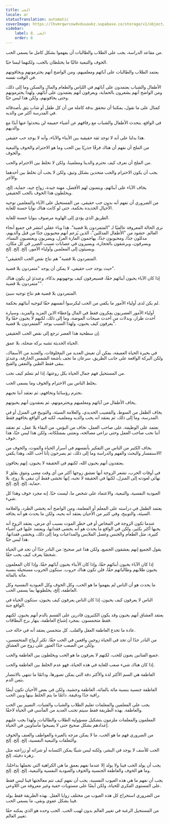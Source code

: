 ```yaml
---
title: الحب
locale: ar
statusTranslation: automatic
coverImage: https://lhvmrqwrcowdvduuaukz.supabase.co/storage/v1/object/public/strapi-uploads/small_cover-educacion-fundamental.webp-2d51a7828a2b1309555be27f7e2a61a0.webp
sidebar:
    label: 8. الحب
    order: 8
---
```

من مقاعد الدراسة، يجب على الطلاب والطالبات أن يفهموا بشكل كامل ما يسمى الحب.

الخوف والتبعية غالبًا ما يختلطان بالحب، ولكنهما ليسا حبًا.

يعتمد الطلاب والطالبات على آبائهم ومعلميهم، ومن الواضح أنهم يحترمونهم ويخافونهم في الوقت نفسه.

الأطفال والشباب يعتمدون على آبائهم في اللباس والطعام والمال والسكن وما إلى ذلك، ومن الواضح أنهم يشعرون بالحماية، ويعرفون أنهم يعتمدون على آبائهم، ولهذا يحترمونهم وحتى يخافونهم، ولكن هذا ليس حبًا.

كمثال على ما نقول، يمكننا أن نتحقق بدقة كاملة من أن كل طفل أو شاب يثق بأصدقائه في المدرسة أكثر من والديه.

في الواقع، يتحدث الأطفال والشباب مع رفاقهم عن أشياء حميمة لن يتحدثوا عنها أبدًا مع والديهم.

هذا يدلنا على أنه لا توجد ثقة حقيقية بين الأبناء والآباء، وأنه لا يوجد حب حقيقي.

من الملح أن نفهم أن هناك فرقًا جذريًا بين الحب وما هو الاحترام والخوف والتبعية والخوف.

من الملح أن نعرف كيف نحترم والدينا ومعلمينا، ولكن لا نخلط بين الاحترام والحب.

يجب أن يكون الاحترام والحب متحدين بشكل وثيق، ولكن لا يجب أن نخلط بين أحدهما والآخر.

يخاف الآباء على أبنائهم، ويتمنون لهم الأفضل، مهنة جيدة، زواج جيد، حماية، إلخ، ويخلطون هذا الخوف بالحب الحقيقي.

من الضروري أن نفهم أنه بدون حب حقيقي، من المستحيل على الآباء والمعلمين توجيه الأجيال الجديدة بحكمة، حتى لو كانت هناك نوايا حسنة للغاية.

الطريق الذي يؤدي إلى الهاوية مرصوف بنوايا حسنة للغاية.

نرى الحالة المعروفة عالميًا لـ "المتمردون بلا قضية". هذا وباء عقلي انتشر في جميع أنحاء العالم. حشود من "الأطفال المدللين"، الذين يُزعم أنهم محبوبون جدًا من قبل والديهم، مدللون جدًا، ومحبوبون جدًا، يهاجمون المارة العزل، ويضربون ويغتصبون النساء، ويسرقون، ويرشقون بالحجارة، ويسيرون في عصابات تسبب الضرر في كل مكان، ويسيئون إلى المعلمين وأولياء الأمور، إلخ. إلخ. إلخ.

"المتمردون بلا قضية" هم نتاج نقص الحب الحقيقي.

حيث يوجد حب حقيقي، لا يمكن أن يوجد "متمردون بلا قضية".

إذا كان الآباء يحبون أبنائهم حقًا، فسيعرفون كيف يوجهونهم بذكاء، وعندئذٍ لن يكون هناك "متمردون بلا قضية".

المتمردون بلا قضية هم نتاج توجيه سيئ.

لم يكن لدى أولياء الأمور ما يكفي من الحب ليكرسوا أنفسهم حقًا لتوجيه أبنائهم بحكمة.

أولياء الأمور العصريون يفكرون فقط في المال وإعطاء الابن المزيد والمزيد، وسيارة أحدث طراز، وبدلات من أحدث صيحات الموضة، وما إلى ذلك، لكنهم لا يحبون حقًا ولا يعرفون كيف يحبون، ولهذا السبب يوجد "المتمردون بلا قضية".

إن سطحية هذا العصر ترجع إلى نقص الحب الحقيقي.

الحياة الحديثة تشبه بركة ضحلة، بلا عمق.

في بحيرة الحياة العميقة، يمكن أن تعيش العديد من المخلوقات، والعديد من الأسماك، ولكن البركة الواقعة على جانب الطريق، سرعان ما تجف بأشعة الشمس الحارقة، وعندئذٍ يبقى فقط الطين والتعفن والقبح.

من المستحيل فهم جمال الحياة بكل روعتها، إذا لم نتعلم كيف نحب.

يخلط الناس بين الاحترام والخوف وما يسمى الحب.

نحترم رؤسائنا ونخافهم، ثم نعتقد أننا نحبهم.

يخاف الأطفال من آبائهم ومعلميهم ويحترمونهم، ثم يعتقدون أنهم يحبونهم.

يخاف الطفل من السوط، والقضيب الحديدي، والعلامة السيئة، والتوبيخ في المنزل أو في المدرسة، وما إلى ذلك، ثم يعتقد أنه يحب والديه ومعلميه، لكنه في الواقع يخافهم فقط.

نعتمد على الوظيفة، على صاحب العمل، نخاف من البؤس، من البقاء بلا عمل، ثم نعتقد أننا نحب صاحب العمل وحتى نراعي مصالحه، ونعتني بممتلكاته، ولكن هذا ليس حبًا، هذا خوف.

يخاف الكثير من الناس من التفكير بأنفسهم في أسرار الحياة والموت، والخوف من الاستفسار والبحث والفهم والدراسة وما إلى ذلك، ثم يصرخون ¡أنا أحب الله، وهذا يكفي!

يعتقدون أنهم يحبون الله، لكنهم في الحقيقة لا يحبون، إنهم يخافون.

في أوقات الحرب، تشعر الزوجة أنها تعشق زوجها أكثر من أي وقت مضى وتتوق بقلق لا نهائي لعودته إلى المنزل، لكنها في الحقيقة لا تحبه، إنها تخشى فقط أن تبقى بلا زوج، بلا حماية، إلخ. إلخ. إلخ.

العبودية النفسية، والتبعية، والاعتماد على شخص ما، ليست حبًا. إنه مجرد خوف وهذا كل شيء.

يعتمد الطفل في دراسته على المعلم أو المعلمة، ومن الواضح أنه يخشى الطرد، والعلامة السيئة، والتوبيخ، وفي كثير من الأحيان يعتقد أنه يحبه، ولكن ما يحدث هو أنه يخافه.

عندما تكون الزوجة في المخاض أو في خطر الموت بسبب أي مرض، يعتقد الزوج أنه يحبها أكثر بكثير، ولكن في الواقع ما يحدث هو أنه يخشى فقدانها، ويعتمد عليها في أشياء كثيرة، مثل الطعام والجنس وغسل الملابس والمداعبات وما إلى ذلك، ويخشى فقدانها. هذا ليس حبًا.

يقول الجميع إنهم يعشقون الجميع، ولكن هذا غير صحيح: من النادر جدًا أن تجد في الحياة شخصًا يعرف كيف يحب حقًا.

إذا كان الآباء يحبون أبنائهم حقًا، وإذا كان الأبناء يحبون آبائهم حقًا، وإذا كان المعلمون يحبون طلابهم وطالباتهم حقًا، فلن تكون هناك حروب. ستكون الحروب مستحيلة بنسبة مائة بالمائة.

ما يحدث هو أن الناس لم يفهموا ما هو الحب، وكل الخوف وكل العبودية النفسية وكل العاطفة، إلخ، يخلطونها بما يسمى الحب.

الناس لا يعرفون كيف يحبون، إذا كان الناس يعرفون كيف يحبون، ستكون الحياة في الواقع جنة.

يعتقد العشاق أنهم يحبون وقد يكون الكثيرون قادرين على القسم بالدم أنهم يحبون. لكنهم فقط متحمسون. بمجرد إشباع العاطفة، ينهار برج البطاقات.

عادة ما تخدع العاطفة العقل والقلب. كل متحمس يعتقد أنه في حالة حب.

من النادر جدًا أن تجد في الحياة زوجين واقعين في الحب حقًا. تكثر أزواج المتحمسين، ولكن من الصعب جدًا العثور على زوج من العشاق.

جميع الفنانين يغنون للحب، لكنهم لا يعرفون ما هو الحب ويخلطون بين العاطفة والحب.

إذا كان هناك شيء صعب للغاية في هذه الحياة، فهو عدم الخلط بين العاطفة والحب.

العاطفة هي السم الأكثر لذة والأكثر دقة التي يمكن تصورها، ودائمًا ما تنتهي بالانتصار بثمن الدم.

العاطفة جنسية بنسبة مائة بالمائة، العاطفة وحشية، ولكن في بعض الأحيان تكون أيضًا راقية جدًا ودقيقة. دائمًا ما يتم الخلط بينها وبين الحب.

يجب على المعلمين والمعلمات تعليم الطلاب والشباب والفتيات، التمييز بين الحب والعاطفة. بهذه الطريقة فقط سيتم تجنب العديد من المآسي في الحياة لاحقًا.

المعلمون والمعلمات ملزمون بتشكيل مسؤولية الطلاب والطالبات، ولهذا يجب عليهم إعدادهم بشكل صحيح حتى لا يصبحوا مأساويين في الحياة.

من الضروري فهم ما هو الحب، ما لا يمكن مزجه بالغيرة والعواطف والعنف والخوف والتعلقات والتبعية النفسية، إلخ. إلخ. إلخ.

الحب للأسف لا يوجد في البشر، ولكنه ليس شيئًا يمكن اكتسابه أو شرائه أو زراعته مثل زهرة دفيئة، إلخ.

يجب أن يولد الحب فينا ولا يولد إلا عندما نفهم بعمق ما هي الكراهية التي نحملها بداخلنا، وما هو الخوف والعاطفة الجنسية والخوف والعبودية النفسية والتبعية، إلخ. إلخ. إلخ.

يجب أن نفهم ما هي هذه العيوب النفسية، يجب أن نفهم كيف تتم معالجتها فينا ليس فقط على المستوى الفكري للحياة، ولكن أيضًا على مستويات خفية وغير معروفة من اللاوعي.

من الضروري استخراج كل هذه العيوب من مختلف زوايا العقل. بهذه الطريقة فقط يولد فينا بشكل عفوي ونقي، ما يسمى الحب.

من المستحيل الرغبة في تغيير العالم بدون لهيب الحب. الحب وحده هو الذي يمكنه حقًا تغيير العالم.

